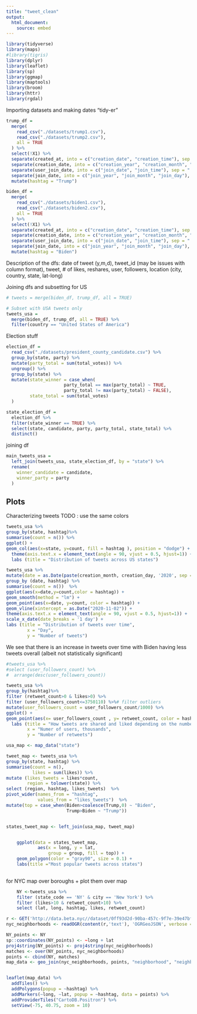```yaml
---
title: "tweet_clean"
output:   
  html_document:
    source: embed
---
```


```r
library(tidyverse)
library(maps)
#library(tigris)
library(dplyr)
library(leaflet)
library(sp)
library(ggmap)
library(maptools)
library(broom)
library(httr)
library(rgdal)
```

Importing datasets and making dates "tidy-er"

```r
trump_df = 
  merge(
    read_csv("./datasets/trump1.csv"),
    read_csv("./datasets/trump2.csv"),
    all = TRUE
  ) %>%
  select(!X1) %>% 
  separate(created_at, into = c("creation_date", "creation_time"), sep = " ") %>% 
  separate(creation_date, into = c("creation_year", "creation_month", "creation_day"), sep = "-") %>% 
  separate(user_join_date, into = c("join_date", "join_time"), sep = " ") %>% 
  separate(join_date, into = c("join_year", "join_month", "join_day"), sep = "-") %>% 
  mutate(hashtag = "Trump")

biden_df = 
  merge(
    read_csv("./datasets/biden1.csv"),
    read_csv("./datasets/biden2.csv"),
    all = TRUE
  ) %>%
  select(!X1) %>%  
  separate(created_at, into = c("creation_date", "creation_time"), sep = " ") %>% 
  separate(creation_date, into = c("creation_year", "creation_month", "creation_day"), sep = "-") %>% 
  separate(user_join_date, into = c("join_date", "join_time"), sep = " ") %>% 
  separate(join_date, into = c("join_year", "join_month", "join_day"), sep = "-") %>% 
  mutate(hashtag = "Biden")
```

Description of the dfs:
date of tweet (y,m,d), tweet_id (may be issues with column format), tweet, # of likes, reshares, user, followers, location (city, country, state, lat-long)

Joining dfs and subsetting for US

```r
# tweets = merge(biden_df, trump_df, all = TRUE)

# Subset with USA tweets only
tweets_usa =
  merge(biden_df, trump_df, all = TRUE) %>% 
  filter(country == "United States of America")
```

Election stuff

```r
election_df =
  read_csv("./datasets/president_county_candidate.csv") %>% 
  group_by(state, party) %>% 
  mutate(party_total = sum(total_votes)) %>% 
  ungroup() %>% 
  group_by(state) %>%
  mutate(state_winner = case_when(
                      party_total == max(party_total) ~ TRUE,
                      party_total != max(party_total) ~ FALSE),
         state_total = sum(total_votes)
  )

state_election_df = 
  election_df %>% 
  filter(state_winner == TRUE) %>% 
  select(state, candidate, party, party_total, state_total) %>% 
  distinct()
```

joining df

```r
main_tweets_usa = 
  left_join(tweets_usa, state_election_df, by = "state") %>% 
  rename(
    winner_candidate = candidate,
    winner_party = party
  )
```

## Plots
Characterizing tweets
TODO : use the same colors

```r
tweets_usa %>%
group_by(state, hashtag)%>%
summarise(count = n()) %>%  
ggplot() +
geom_col(aes(x=state, y=count, fill = hashtag ), position = "dodge") +
  theme(axis.text.x = element_text(angle = 90, vjust = 0.5, hjust=1)) +
  labs (title = "Distribution of tweets across US states")
```


```r
tweets_usa %>% 
mutate(date = as.Date(paste(creation_month, creation_day, '2020', sep = "/"), format  = "%m/%d/%y")) %>%  
group_by (date, hashtag) %>%
summarise(count = n())  %>%
ggplot(aes(x=date,y=count,color = hashtag)) +
geom_smooth(method = "lm") +
geom_point(aes(x=date, y=count, color = hashtag)) +
geom_vline(xintercept = as.Date("2020-11-02")) +
theme(axis.text.x = element_text(angle = 90, vjust = 0.5, hjust=1)) +
scale_x_date(date_breaks = '1 day') +
labs (title = "Distribution of tweets over time", 
        x = "Day",
        y = "Number of tweets")
```

We see that there is an increase in tweets over time with Biden having less tweets overall (albeit not statistically significant)


```r

#tweets_usa %>%
#select (user_followers_count) %>%
#  arrange(desc(user_followers_count))

tweets_usa %>%
group_by(hashtag)%>%
filter (retweet_count>0 & likes>0) %>%
filter (user_followers_count<=3750110) %>%# filter outliers  
mutate(user_followers_count = user_followers_count/1000) %>%
ggplot() +
geom_point(aes(x= user_followers_count , y= retweet_count, color = hashtag, size = likes  )) +
  labs (title = "How tweets are shared and liked depending on the number of followers", 
        x = "Numer of users, thousands",
        y = "Number of retweets")
```
 



```r

usa_map <- map_data("state")

tweet_map <- tweets_usa %>%
group_by(state, hashtag) %>%
summarise(count = n(),
          likes = sum(likes)) %>%  
mutate (likes_tweets = likes*count,
        region = tolower(state)) %>%
select (region, hashtag, likes_tweets)  %>%
pivot_wider(names_from = "hashtag",
            values_from = "likes_tweets")  %>%
mutate(top = case_when(Biden>coalesce(Trump,0) ~ "Biden",
                       Trump>Biden ~ "Trump"))


states_tweet_map <- left_join(usa_map, tweet_map)


    ggplot(data = states_tweet_map,
            aes(x = long, y = lat,
                group = group, fill = top)) +
    geom_polygon(color = "gray90", size = 0.1) +
    labs(title ="Most popular tweets across states")
  
```




for NYC map over boroughs + plot them over map 
```r
    NY <-tweets_usa %>% 
    filter (state_code == 'NY' & city == 'New York') %>%
    filter (likes>10 & retweet_count>10) %>%
    select (lat, long, hashtag, likes, retweet_count)

r <- GET('http://data.beta.nyc//dataset/0ff93d2d-90ba-457c-9f7e-39e47bf2ac5f/resource/35dd04fb-81b3-479b-a074-a27a37888ce7/download/d085e2f8d0b54d4590b1e7d1f35594c1pediacitiesnycneighborhoods.geojson')
nyc_neighborhoods <- readOGR(content(r,'text'), 'OGRGeoJSON', verbose = F)

NY_points <- NY
sp::coordinates(NY_points) <- ~long + lat
proj4string(NY_points) <- proj4string(nyc_neighborhoods)
matches <- over(NY_points, nyc_neighborhoods)
points <- cbind(NY, matches)
map_data <- geo_join(nyc_neighborhoods, points, "neighborhood", "neighborhood")


leaflet(map_data) %>%
  addTiles() %>% 
  addPolygons(popup = ~hashtag) %>% 
  addMarkers(~long, ~lat, popup = ~hashtag, data = points) %>%
  addProviderTiles("CartoDB.Positron") %>%
  setView(-75, 40.75, zoom = 10)

```